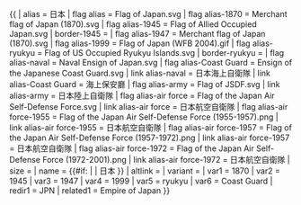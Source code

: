 <noinclude>{{pp-template|small=yes}}</noinclude>{{ {{{1<noinclude>|country showdata</noinclude>}}}
| alias = 日本
| flag alias = Flag of Japan.svg
| flag alias-1870 = Merchant flag of Japan (1870).svg
| flag alias-1945 = Flag of Allied Occupied Japan.svg
| border-1945 =
| flag alias-1947 = Merchant flag of Japan (1870).svg
| flag alias-1999 = Flag of Japan (WFB 2004).gif
| flag alias-ryukyu = Flag of US Occupied Ryukyu Islands.svg
| border-ryukyu =
| flag alias-naval = Naval Ensign of Japan.svg
| flag alias-Coast Guard = Ensign of the Japanese Coast Guard.svg
| link alias-naval = 日本海上自衛隊
| link alias-Coast Guard = 海上保安廳
| flag alias-army = Flag of JSDF.svg
| link alias-army  = 日本陸上自衛隊
| flag alias-air force = Flag of the Japan Air Self-Defense Force.svg
| link alias-air force = 日本航空自衛隊
| flag alias-air force-1955 = Flag of the Japan Air Self-Defense Force (1955-1957).png
| link alias-air force-1955 = 日本航空自衛隊
| flag alias-air force-1957 = Flag of the Japan Air Self-Defense Force (1957-1972).png
| link alias-air force-1957 = 日本航空自衛隊
| flag alias-air force-1972 = Flag of the Japan Air Self-Defense Force (1972-2001).png
| link alias-air force-1972 = 日本航空自衛隊
| size = {{{size|}}}
| name = {{#if: {{{name|}}} | {{{name|}}} | 日本 }}
| altlink = {{{altlink|}}}
| variant = {{{variant|}}}
<noinclude>
| var1 = 1870
| var2 = 1945
| var3 = 1947
| var4 = 1999
| var5 = ryukyu
| var6 = Coast Guard
| redir1 = JPN
| related1 = Empire of Japan
</noinclude>
}}